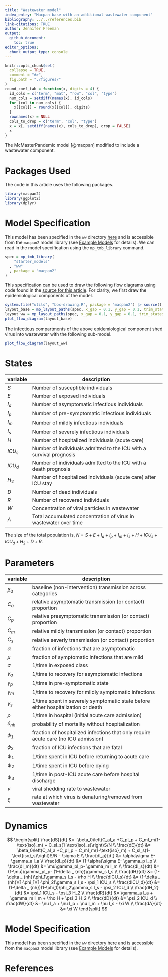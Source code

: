 ```yaml
---
title: "Wastewater model"
index_entry: "Macpan base with an additional wastewater component"
bibliography: ../../references.bib
link-citations: TRUE
author: Jennifer Freeman
output: 
  github_document:
    toc: true
editor_options: 
  chunk_output_type: console
---
```


```r
knitr::opts_chunk$set(
  collapse = TRUE,
  comment = "#>",
  fig.path = "./figures/"
)
round_coef_tab = function(x, digits = 4) {
  id_cols = c("term", "mat", "row", "col", "type")
  num_cols = setdiff(names(x), id_cols)
  for (col in num_cols) {
    x[[col]] = round(x[[col]], digits)
  }
  rownames(x) = NULL
  cols_to_drop = c("term", "col", "type")
  x = x[, setdiff(names(x), cols_to_drop), drop = FALSE]
  x
}
```

The McMasterPandemic model [@macpan] modified to include a wastewater component.

# Packages Used

The code in this article uses the following packages.

```r
library(macpan2)
library(ggplot2)
library(dplyr)
```

# Model Specification

This model has been specified in the `ww` directory [here](https://github.com/canmod/macpan2/blob/main/inst/starter_models/ww/tmb.R) and is accessible from the `macpan2` model library (see [Example Models](https://canmod.github.io/macpan2/articles/example_models.html) for details). We can read in the model specification using the `mp_tmb_library` command.
```r
spec = mp_tmb_library(
    "starter_models"
  , "ww"
  , package = "macpan2"
)
```

This specification can be used to draw the following flow diagrams using code found in the [source for this article](https://github.com/canmod/macpan2/blob/main/inst/starter_models/ww/README.Rmd). For clarity, we first draw the epidemiological components of the model.

```r
system.file("utils", "box-drawing.R", package = "macpan2") |> source()
layout_base = mp_layout_paths(spec, x_gap = 0.1, y_gap = 0.1, trim_states = c("W", "A"))
layout_ww = mp_layout_paths(spec, x_gap = 0.1, y_gap = 0.1, trim_states = c("A", setdiff(layout_base$states(), c("Ia", "Ip", "Im", "Is"))))
plot_flow_diagram(layout_base)
```

The infectious compartments of the above epidemiological component shed virus into wastewater with the following sub-model.

```r
plot_flow_diagram(layout_ww)
```

# States

| variable | description                                                            |
| -------- | ---------------------------------------------------------------------- |
| $S$      | Number of susceptible individuals                                      |
| $E$      | Number of exposed individuals                                          |
| $I_a$    | Number of asymptomatic infectious individuals                          |
| $I_p$    | Number of pre-symptomatic infectious individuals                       |
| $I_m$    | Number of mildly infectious individuals                                |
| $I_s$    | Number of severely infectious individuals                              |
| $H$      | Number of hospitalized individuals (acute care)                        |
| $ICU_s$  | Number of individuals admitted to the ICU with a survival prognosis    |
| $ICU_d$  | Number of individuals admitted to the ICU with a death prognosis       |
| $H_2$    | Number of hospitalized individuals (acute care) after ICU stay         |
| $D$      | Number of dead individuals                                             |
| $R$      | Number of recovered individuals                                        |
| $W$      | Concentration of viral particles in wastewater                         |
| $A$      | Total accumulated concentration of virus in wastewater over time       |

The size of the total population is, $N = S + E + I_a + I_p + I_m + I_s + H +  ICU_s + ICU_d + H_2 + D + R$.

# Parameters

| variable       | description                                                                         |
| -------------- | ----------------------------------------------------------------------------------- |
| $\beta_0$      | baseline (non-intervention) transmission across categories                          |
| $C_a$          | relative asymptomatic transmission (or contact) proportion                          |
| $C_p$          | relative presymptomatic transmission (or contact) proportion                        |
| $C_m$          | relative mildly transmission (or contact) proportion                                |
| $C_s$          | relative severly transmission (or contact) proportion                               |
| $\alpha$       | fraction of infections that are asymptomatic                                        |
| $\mu$          | fraction of symptomatic infections that are mild                                    |
| $\sigma$       | 1/time in exposed class                                                             |
| $\gamma_a$     | 1/time to recovery for asymptomatic infections                                      |
| $\gamma_p$     | 1/time in pre-symptomatic state                                                     |
| $\gamma_m$     | 1/time to recovery for mildly symptomatic infections                                |
| $\gamma_s$     | 1/time spent in severely symptomatic state before either hospitalization or death   |
| $\rho$         | 1/time in hospital (initial acute care admission)                                   |
| $\delta_{nh}$  | probability of mortality without hospitalization                                    |
| $\phi_1$       | fraction of hospitalized infections that only require acute care (no ICU admission) |
| $\phi_2$       | fraction of ICU infections that are fatal                                           |
| $\psi_1$       | 1/time spent in ICU before returning to acute care                                  |
| $\psi_2$       | 1/time spent in ICU before dying                                                    |
| $\psi_3$       | 1/time in post-ICU acute care before hospital discharge                             |
| $\nu$          | viral shedding rate to wastewater                                                   |
| $\xi$          | rate at which virus is denaturing/removed from wastewater                           |

# Dynamics 

<!-- nb. do not remove the spaces in `\delta _ {nh}`. https://github.com/github/markup/issues/1575 -->
$$
\begin{split}
\frac{dS}{dt} &= -\beta_0\left(C_aI_a +C_pI_p + C_mI_m(1-\text{iso}_m) + C_sI_s(1-\text{iso}_s)\right)S/N \\
\frac{dE}{dt} &= \beta_0\left(C_aI_a +C_pI_p + C_mI_m(1-\text{iso}_m) + C_sI_s(1-\text{iso}_s)\right)S/N - \sigma E \\
\frac{dI_a}{dt} &= \alpha\sigma E- \gamma_a I_a \\
\frac{dI_p}{dt} &= (1-\alpha)\sigma E- \gamma_p I_p \\
\frac{dI_m}{dt} &= \mu\gamma_pI_p- \gamma_m I_m \\
\frac{dI_s}{dt} &= (1-\mu)\gamma_pI_p- (1-\delta _ {nh})\gamma_s I_s \\
\frac{dH}{dt} &= (1-\delta _ {nh})\phi_1\gamma_s I_s - \rho H  \\
\frac{dICU_s}{dt} &= (1-\delta _ {nh})(1-\phi_1)(1-\phi_2)\gamma_s I_s - \psi_1 ICU_s \\
\frac{dICU_d}{dt} &= (1-\delta _ {nh})(1-\phi_1)\phi_2\gamma_s I_s - \psi_2 ICU_d \\
\frac{dH_2}{dt} &= \psi_1 ICU_s - \psi_3 H_2  \\
\frac{dR}{dt} &= \gamma_a I_a + \gamma_m I_m + \rho H + \psi_3 H_2 \\
\frac{dD}{dt} &=  \psi_2 ICU_d \\
\frac{dW}{dt} &= \nu I_a + \nu I_p + \nu I_m + \nu I_s - \xi W \\
\frac{dA}{dt} &= \xi W
\end{split}
$$


# Model Specification

This model has been specified in the `ww` directory [here](https://github.com/canmod/macpan2/blob/main/inst/starter_models/ww/tmb.R) and is accessible from the `macpan2` model library (see [Example Models](https://canmod.github.io/macpan2/articles/example_models.html) for details). 

# References 
